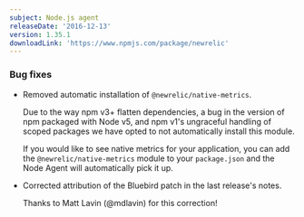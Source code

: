 ```yaml
---
subject: Node.js agent
releaseDate: '2016-12-13'
version: 1.35.1
downloadLink: 'https://www.npmjs.com/package/newrelic'
---
```


### Bug fixes

* Removed automatic installation of `@newrelic/native-metrics`.

  Due to the way npm v3+ flatten dependencies, a bug in the version of npm packaged with Node v5, and npm v1's ungraceful handling of scoped packages we have opted to not automatically install this module.

  If you would like to see native metrics for your application, you can add the `@newrelic/native-metrics` module to your `package.json` and the Node Agent will automatically pick it up.
* Corrected attribution of the Bluebird patch in the last release's notes.

  Thanks to Matt Lavin (@mdlavin) for this correction!
